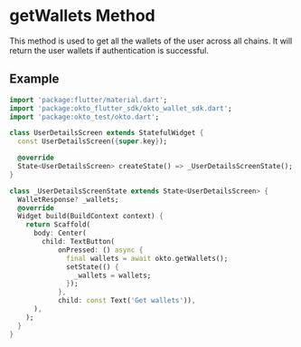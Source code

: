 
# getWallets Method
This method is used to get all the wallets of the user across all chains. It will return the user wallets if authentication is successful.




## Example
```dart copy
import 'package:flutter/material.dart';
import 'package:okto_flutter_sdk/okto_wallet_sdk.dart';
import 'package:okto_test/okto.dart';

class UserDetailsScreen extends StatefulWidget {
  const UserDetailsScreen({super.key});

  @override
  State<UserDetailsScreen> createState() => _UserDetailsScreenState();
}

class _UserDetailsScreenState extends State<UserDetailsScreen> {
  WalletResponse? _wallets;
  @override
  Widget build(BuildContext context) {
    return Scaffold(
      body: Center(
        child: TextButton(
            onPressed: () async {
              final wallets = await okto.getWallets();
              setState(() {
                _wallets = wallets;
              });
            },
            child: const Text('Get wallets')),
      ),
    );
  }
}


```

